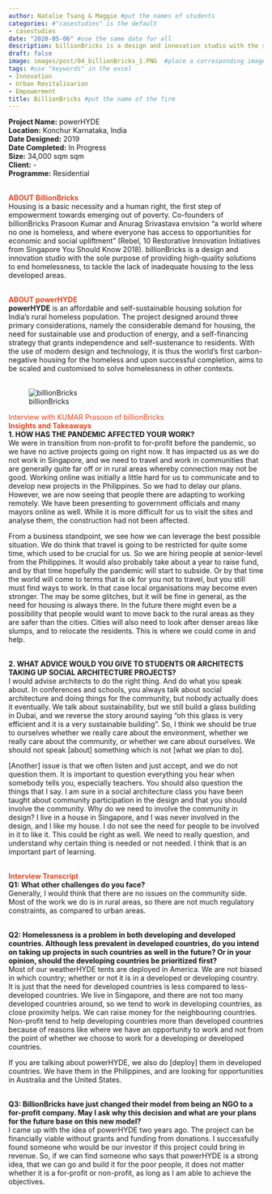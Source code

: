 ```yaml
---
author: Natalie Tsang & Maggie #put the names of students
categories: #"casestudies" is the default 
- casestudies
date: "2020-05-06" #use the same date for all
description: billionBricks is a design and innovation studio with the sole purpose of providing high-quality solutions to end homelessness, to tackle the lack of inadequate housing to the less developed areas.
draft: false
image: images/post/04_billionBricks_1.PNG  #place a corresponding image in the "images" => "post"
tags: #use "keywords" in the excel
- Innovation
- Urban Revitalisarion
- Empowerment
title: BillionBricks #put the name of the firm
---
```


__Project Name:__ powerHYDE <br>
__Location:__ Konchur Karnataka, India <br>
__Date Designed:__ 2019<br>
__Date Completed:__ In Progress<br>
__Size:__ 34,000 sqm sqm<br>
__Client:__ - <br>
__Programme:__ Residential
<br><br>

<span style="color:#E7451F">__ABOUT BillionBricks__</span><br>
Housing is a basic necessity and a human right, the first step of empowerment towards emerging out of poverty. Co-founders of billionBricks Prasoon Kumar and Anurag Srivastava envision “a world where no one is homeless, and where everyone has access to opportunities for economic and social upliftment” (Rebel, 10 Restorative Innovation Initiatives from Singapore You Should Know 2018). billionBricks is a design and innovation studio with the sole purpose of providing high-quality solutions to end homelessness, to tackle the lack of inadequate housing to the less developed areas.<br><br>

<span style="color:#E7451F">__ABOUT powerHYDE__</span><br>
__powerHYDE__ is an affordable and self-sustainable housing solution for India’s rural homeless population. The project designed around three primary considerations, namely the considerable demand for housing, the need for sustainable use and production of energy, and a self-financing strategy that grants independence and self-sustenance to residents. With the use of modern design and technology, it is thus the world’s first carbon-negative housing for the homeless and upon successful completion, aims to be scaled and customised to solve homelessness in other contexts. <br><br>


<!-- Photo of the project -->

<!-- ![caption: name of the project](https://socialarchi.github.io/images/post/"name of the file") 
example below-->

![billionBricks](https://socialarchi.github.io/images/post/04_billionBricks_2.jpg) 

<span style="color:#E7451F">Interview with KUMAR Prasoon of billionBricks</span><br>
<span style="color:#E7451F">__Insights and Takeaways__</span><br>
__1. HOW HAS THE PANDEMIC AFFECTED YOUR WORK?__<br>
We were in transition from non-profit to for-profit before the pandemic, so we have no active projects going on right now. It has impacted us as we do not work in Singapore, and we need to travel and work in communities that are generally quite far off or in rural areas whereby connection may not be good. Working online was initially a little hard for us to communicate and to develop new projects in the Philippines. So we had to delay our plans. However, we are now seeing that people there are adapting to working remotely. We have been presenting to government officials and many mayors online as well. While it is more difficult for us to visit the sites and analyse them, the construction had not been affected.<br>

From a business standpoint, we see how we can leverage the best possible situation. We do think that travel is going to be restricted for quite some time, which used to be crucial for us. So we are hiring people at senior-level from the Philippines. It would also probably take about a year to raise fund, and by that time hopefully the pandemic will start to subside. Or by that time the world will come to terms that is ok for you not to travel, but you still must find ways to work. In that case local organisations may become even stronger. The may be some glitches, but it will be fine in general, as the need for housing is always there. In the future there might even be a possibility that people would want to move back to the rural areas as they are safer than the cities. Cities will also need to look after denser areas like slumps, and to relocate the residents. This is where we could come in and help.
<br><br>

__2. WHAT ADVICE WOULD YOU GIVE TO STUDENTS OR ARCHITECTS TAKING UP SOCIAL ARCHITECTURE PROJECTS?__<br>
I would advise architects to do the right thing. And do what you speak about. In conferences and schools, you always talk about social architecture and doing things for the community, but nobody actually does it eventually. We talk about sustainability, but we still build a glass building in Dubai, and we reverse the story around saying “oh this glass is very efficient and it is a very sustainable building”. So, I think we should be true to ourselves whether we really care about the environment, whether we really care about the community, or whether we care about ourselves. We should not speak [about] something which is not [what we plan to do].<br>

[Another] issue is that we often listen and just accept, and we do not question them. It is important to question everything you hear when somebody tells you, especially teachers. You should also question the things that I say. I am sure in a social architecture class you have been taught about community participation in the design and that you should involve the community. Why do we need to involve the community in design? I live in a house in Singapore, and I was never involved in the design, and I like my house. I do not see the need for people to be involved in it to like it. This could be right as well. We need to really question, and understand why certain thing is needed or not needed. I think that is an important part of learning.<br><br>

<span style="color:#E7451F">__Interview Transcript__</span><br>
__Q1: What other challenges do you face?__<br>
Generally, I would think that there are no issues on the community side. Most of the work we do is in rural areas, so there are not much regulatory constraints, as compared to urban areas. <br><br>	

__Q2: Homelessness is a problem in both developing and developed countries. Although less prevalent in developed countries, do you intend on taking up projects in such countries as well in the future? Or in your opinion, should the developing countries be prioritized first?__<br>
Most of our weatherHYDE tents are deployed in America. We are not biased in which country; whether or not it is in a developed or developing country. It is just that the need for developed countries is less compared to less-developed countries. We live in Singapore, and there are not too many developed countries around, so we tend to work in developing countries, as close proximity helps. We can raise money for the neighbouring countries. Non-profit tend to help developing countries more than developed countries because of reasons like where we have an opportunity to work and not from the point of whether we choose to work for a developing or developed countries.<br>

If you are talking about powerHYDE, we also do [deploy] them in developed countries. We have them in the Philippines, and are looking for opportunities in Australia and the United States. <br><br>

__Q3: BillionBricks have just changed their model from being an NGO to a for-profit company. May I ask why this decision and what are your plans for the future base on this new model?__<br>
I came up with the idea of powerHYDE two years ago. The project can be financially viable without grants and funding from donations. I successfully found someone who would be our investor if this project could bring in revenue. So, if we can find someone who says that powerHYDE is a strong idea, that we can go and build it for the poor people, it does not matter whether it is a for-profit or non-profit, as long as I am able to achieve the objectives.<br>